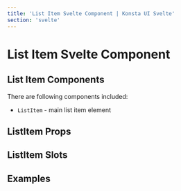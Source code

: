 ```yaml
---
title: 'List Item Svelte Component | Konsta UI Svelte'
section: 'svelte'
---
```



# List Item Svelte Component

## List Item Components

There are following components included:

- `ListItem` - main list item element

## ListItem Props

<ListItemProps />

## ListItem Slots

<ListItemSlots />

## Examples

<ListExample />
